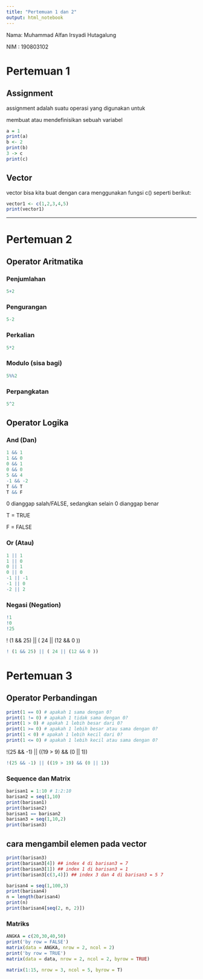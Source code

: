 ---
title: "Pertemuan 1 dan 2"
output: html_notebook
---

Nama: Muhammad Alfan Irsyadi Hutagalung

NIM : 190803102

# Pertemuan 1

## Assignment

assignment adalah suatu operasi yang digunakan untuk

membuat atau mendefinisikan sebuah variabel

```{r}
a = 1
print(a)
b <- 2
print(b)
3 -> c
print(c)
```

## Vector

vector bisa kita buat dengan cara menggunakan fungsi c() seperti berikut:

```{r}
vector1 <- c(1,2,3,4,5)
print(vector1)
```

------------------------------------------------------------------------

# Pertemuan 2

## Operator Aritmatika

### Penjumlahan

```{r}
5+2
```

### Pengurangan

```{r}
5-2
```

### Perkalian

```{r}
5*2
```

### Modulo (sisa bagi)

```{r}
5%%2
```

### Perpangkatan

```{r}
5^2
```

## Operator Logika

### And (Dan)

```{r}
1 && 1
1 && 0
0 && 1
0 && 0
5 && 4
-1 && -2
T && T
T && F
```

0 dianggap salah/FALSE, sedangkan selain 0 dianggap benar

T = TRUE

F = FALSE

### Or (Atau)

```{r}
1 || 1
1 || 0
0 || 1
0 || 0
-1 || -1
-1 || 0
-2 || 2
```

### Negasi (Negation)

```{r}
!1
!0
!25
```

! (1 && 25) \|\| ( 24 \|\| (12 && 0 ))
```{r}
! (1 && 25) || ( 24 || (12 && 0 ))
```
# Pertemuan 3
## Operator Perbandingan

```{r}
print(1 == 0) # apakah 1 sama dengan 0?
print(1 != 0) # apakah 1 tidak sama dengan 0?
print(1 > 0) # apakah 1 lebih besar dari 0?
print(1 >= 0) # apakah 1 lebih besar atau sama dengan 0?
print(1 < 0) # apakah 1 lebih kecil dari 0?
print(1 <= 0) # apakah 1 lebih kecil atau sama dengan 0?
```

!(25 && -1) || ((19 > 9) && (0 || 1))
```{r}
!(25 && -1) || ((19 > 19) && (0 || 1))
```

### Sequence dan Matrix
```{r}
barisan1 = 1:10 # 1:2:10
barisan2 = seq(1,10)
print(barisan1)
print(barisan2)
barisan1 == barisan2
barisan3 = seq(1,10,2)
print(barisan3)
```
## cara mengambil elemen pada vector
```{r}
print(barisan3)
print(barisan3[4]) ## index 4 di barisan3 = 7
print(barisan3[1]) ## index 1 di barisan3 = 1
print(barisan3[c(3,4)]) ## index 3 dan 4 di barisan3 = 5 7
```
```{r}
barisan4 = seq(1,100,3)
print(barisan4)
n = length(barisan4)
print(n)
print(barisan4[seq(2, n, 2)])
```

### Matriks
```{r}
ANGKA = c(20,30,40,50)
print('by row = FALSE')
matrix(data = ANGKA, nrow = 2, ncol = 2)
print('by row = TRUE')
matrix(data = data, nrow = 2, ncol = 2, byrow = TRUE)
```

```{r}
matrix(1:15, nrow = 3, ncol = 5, byrow = T)
```

